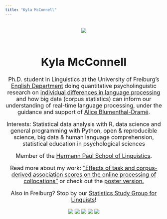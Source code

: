 ```yaml
---
title: "Kyla McConnell"
---
```


<center><font size = 4>
<br>
![](kyla_circle.png)
<br>
<br>

# Kyla McConnell

Ph.D. student in Linguistics at the University of Freiburg's [English Department](https://www.anglistik.uni-freiburg.de) doing quantitative psycholinguistic research on [individual differences in language processing](https://www.hpsl-linguistics.org/user/648/) and how big data (corpus statistics) can inform our understanding of real-time language processing, under the guidance and support of [Alice Blumenthal-Dramé](http://portal.uni-freiburg.de/angl/seminar/mitarbeiter-und-sprechstunden/blumenthal).

Interests: Statistical data analysis with R, data science and general programming with Python, open & reproducible science, big data & human language comprehension, statistical education in psychological sciences

Member of the [Hermann Paul School of Linguistics](http://www.hpsl-linguistics.org).

Read more about my work: ["Effects of task and corpus-derived association scores on the online processing of collocations"](https://www.degruyter.com/view/j/cllt.ahead-of-print/cllt-2018-0030/cllt-2018-0030.xml) or check out the [poster version.](https://www.researchgate.net/publication/335991813_Can_corpus-derived_collocation_measures_reflect_expectations_in_language_processing)

Also in Freiburg? Stop by our [Statistics Study Group for Linguists](https://www.hpsl-linguistics.org/events/statistics-study-group-for-linguists7/)!

[![](researchgate.png)](https://www.researchgate.net/profile/Kyla_Mcconnell2) 
[![](github.png)](https://github.com/kyla-mcconnell) 
[![](googlescholar.png)](https://scholar.google.de/citations?user=bnSDcmQAAAAJ&hl=de&oi=ao) 
[![](twitter.png)](https://twitter.com/McconnellKyla) 
[![](linkedin.png)](https://www.linkedin.com/in/kyla-mcconnell-6667488b/) 

</center></font>